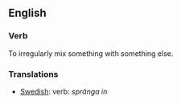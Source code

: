 ==English==

===Verb===

To irregularly mix something with something else.

===Translations===

*[[Swedish]]: verb: ''spränga in''